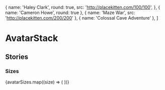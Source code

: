 
  {
    name: 'Haley Clark',
    round: true,
    src: 'http://placekitten.com/100/100',
  },
  { name: 'Cameron Howe', round: true },
  { name: 'Maze War', src: 'http://placekitten.com/200/200' },
  { name: 'Colossal Cave Adventure' },
]

<Meta title="Components/AvatarStack" component={AvatarStack} />

# AvatarStack

<Canvas>
  <Story story={Default} />
</Canvas>

<ArgsTable of={AvatarStack} story="^" />

## Stories

### Sizes

<Canvas>
  {avatarSizes.map((size) => (
    <AvatarStack size={size} key={size} data={AVATAR_DATA_VARIETY} />
  ))}
</Canvas>
